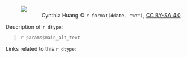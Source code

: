 :::{.COLUmn-page}
<figure>
  <img src="images/main.png" class="sketchnote">
  <figcaption style="text-align: right">Cynthia Huang © `r format(ddate, "%Y")`, [CC BY-SA 4.0](https://creativecommons.org/licenses/by-sa/4.0/)</figcaption>
</figure>
:::

Description of `r dtype`:

> `r params$main_alt_text`

Links related to this `r dtype`:
